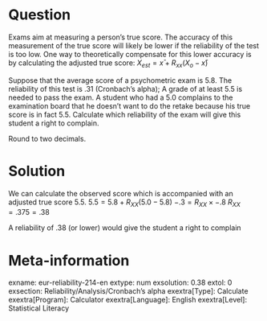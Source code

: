 Question
========
Exams aim at measuring a person's true score. The accuracy of this measurement of the true score will likely be lower if the reliability of the test is too low. One way to theoretically compensate for this lower accuracy is by calculating the adjusted true score: $X_{est} = x̄ + R_{xx}(X_o-x̄)$

Suppose that the average score of a psychometric exam is 5.8. The reliability of this test is .31 (Cronbach’s alpha); A grade of at least 5.5 is needed to pass the exam. A student who had a 5.0 complains to the examination board that he doesn’t want to do the retake because his true score is in fact 5.5. Calculate which reliability of the exam will give this student a right to complain.

Round to two decimals.


Solution
========
We can calculate the observed score which is accompanied with an adjusted true score 5.5. 
$5.5 = 5.8 + R_{XX}(5.0 - 5.8)$
$-.3 = R_{XX} \times -.8$
$R_{XX} = .375 = .38$

A reliability of .38 (or lower) would give the student a right to complain


Meta-information
================
exname: eur-reliability-214-en
extype: num
exsolution: 0.38
extol: 0
exsection: Reliability/Analysis/Cronbach's alpha
exextra[Type]: Calculate
exextra[Program]: Calculator
exextra[Language]: English
exextra[Level]: Statistical Literacy
